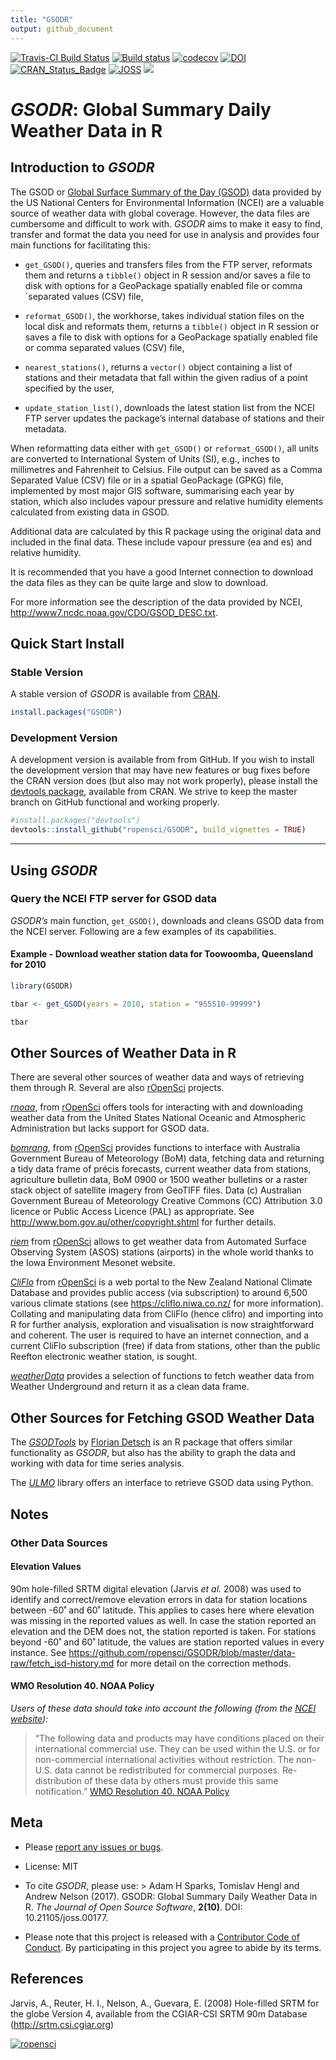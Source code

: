 ```yaml
---
title: "GSODR"
output: github_document
---
```


[![Travis-CI Build
Status](https://travis-ci.org/ropensci/GSODR.svg?branch=master)](https://travis-ci.org/ropensci/GSODR)
[![Build
status](https://ci.appveyor.com/api/projects/status/s09kh2nj59o35ob1/branch/master?svg=true)](https://ci.appveyor.com/project/ropensci/gsodr/branch/master)
[![codecov](https://codecov.io/gh/ropensci/GSODR/branch/master/graph/badge.svg)](https://codecov.io/gh/ropensci/GSODR)
[![DOI](https://zenodo.org/badge/DOI/10.5281/zenodo.439850.svg)](https://doi.org/10.5281/zenodo.439850)
[![CRAN_Status_Badge](http://www.r-pkg.org/badges/version/GSODR)](https://cran.r-project.org/package=GSODR)
[![JOSS](http://joss.theoj.org/papers/10.21105/joss.00177/status.svg)](http://joss.theoj.org/papers/14021f4e4931cdaab4ea41be27df2df6)
[![](https://badges.ropensci.org/79_status.svg)](https://github.com/ropensci/onboarding/issues/79)

# _GSODR_: Global Summary Daily Weather Data in R

## Introduction to _GSODR_

The GSOD or
[Global Surface Summary of the Day (GSOD)](https://data.noaa.gov/dataset/global-surface-summary-of-the-day-gsod)
data provided by the US National Centers for Environmental Information
(NCEI) are a valuable source of weather data with global coverage.
However, the data files are cumbersome and difficult to work with.
_GSODR_ aims to make it easy to find, transfer and format the data you
need for use in analysis and provides four main functions for
facilitating this:

- `get_GSOD()`, queries and transfers files from the FTP server,
    reformats them and returns a `tibble()` object in R session and/or
    saves a file to disk with options for a GeoPackage spatially enabled
    file or comma `separated values (CSV) file,

- `reformat_GSOD()`, the workhorse, takes individual station files on
    the local disk and reformats them, returns a `tibble()` object
    in R session or saves a file to disk with options for a GeoPackage
    spatially enabled file or comma separated values (CSV) file,

- `nearest_stations()`, returns a `vector()` object containing a list
    of stations and their metadata that fall within the given radius of
    a point specified by the user,

- `update_station_list()`, downloads the latest station list from the
    NCEI FTP server updates the package's internal database of stations
    and their metadata.

When reformatting data either with `get_GSOD()` or `reformat_GSOD()`,
all units are converted to International System of Units (SI), e.g.,
inches to millimetres and Fahrenheit to Celsius. File output can be
saved as a Comma Separated Value (CSV) file or in a spatial GeoPackage
(GPKG) file, implemented by most major GIS software, summarising each
year by station, which also includes vapour pressure and relative
humidity elements calculated from existing data in GSOD.

Additional data are calculated by this R package using the original data and
included in the final data. These include vapour pressure (ea and es) and
relative humidity.

It is recommended that you have a good Internet connection to download the data
files as they can be quite large and slow to download.

For more information see the description of the data provided by NCEI,
<http://www7.ncdc.noaa.gov/CDO/GSOD_DESC.txt>.

## Quick Start Install

### Stable Version

A stable version of _GSODR_ is available from
[CRAN](https://cran.r-project.org/package=GSODR).

```r
install.packages("GSODR")
```

### Development Version

A development version is available from from GitHub. If you wish to
install the development version that may have new features or bug fixes before the CRAN version does (but also may
not work properly), please install the
[devtools package](https://CRAN.R-project.org/package=devtools),
available from CRAN. We strive to keep the master branch on GitHub functional
and working properly.

```r
#install.packages("devtools")
devtools::install_github("ropensci/GSODR", build_vignettes = TRUE)
```

------------------------------------------------------------------------

## Using _GSODR_

### Query the NCEI FTP server for GSOD data

_GSODR's_ main function, `get_GSOD()`, downloads and cleans GSOD data
from the NCEI server. Following are a few examples of its capabilities.

#### Example - Download weather station data for Toowoomba, Queensland for 2010

```r
library(GSODR)

tbar <- get_GSOD(years = 2010, station = "955510-99999")

tbar
```

## Other Sources of Weather Data in R

There are several other sources of weather data and ways of retrieving
them through R. Several are also [rOpenSci](https://ropensci.org) projects.

[_rnoaa_](https://CRAN.R-project.org/package=rnoaa), from
[rOpenSci](https://ropensci.org) offers tools for interacting with and
downloading weather data from the United States National Oceanic and
Atmospheric Administration but lacks support for GSOD data.

[_bomrang_](https://CRAN.R-project.org/package=bomrang), from [rOpenSci](https://ropensci.org) provides functions to interface with Australia
Government Bureau of Meteorology (BoM) data, fetching data and returning a tidy
data frame of précis forecasts, current weather data from stations, agriculture
bulletin data, BoM 0900 or 1500 weather bulletins or a raster stack object of satellite imagery from GeoTIFF files. Data (c) Australian Government Bureau of
Meteorology Creative Commons (CC) Attribution 3.0 licence or Public Access
Licence (PAL) as appropriate. See <http://www.bom.gov.au/other/copyright.shtml>
for further details.

[_riem_](https://CRAN.R-project.org/package=riem) from [rOpenSci](https://ropensci.org) allows to get weather data from Automated
Surface Observing System (ASOS) stations (airports) in the whole world thanks to
the Iowa Environment Mesonet website.

[_CliFlo_](https://CRAN.R-project.org/package=clifro) from [rOpenSci](https://ropensci.org)
is a web portal to the New Zealand National Climate Database and provides public
access (via subscription) to around 6,500 various climate stations (see
<https://cliflo.niwa.co.nz/> for more information). Collating and manipulating
data from CliFlo (hence clifro) and importing into R for further analysis, exploration and visualisation is now straightforward and coherent. The user is
required to have an internet connection, and a current CliFlo subscription
(free) if data from stations, other than the public Reefton electronic weather
station, is sought.

[_weatherData_](https://CRAN.R-project.org/package=weatherData) provides a selection of functions to fetch weather data from Weather Underground and return it as a clean data frame. 

## Other Sources for Fetching GSOD Weather Data

The
[_GSODTools_](https://github.com/environmentalinformatics-marburg/GSODTools)
by [Florian Detsch](https://github.com/fdetsch) is an R package that
offers similar functionality as _GSODR_, but also has the ability to
graph the data and working with data for time series analysis.

The [_ULMO_](https://github.com/ulmo-dev/ulmo) library offers an
interface to retrieve GSOD data using Python.

## Notes

### Other Data Sources

#### Elevation Values

90m hole-filled SRTM digital elevation (Jarvis _et al._ 2008) was used
to identify and correct/remove elevation errors in data for station
locations between -60˚ and 60˚ latitude. This applies to cases here
where elevation was missing in the reported values as well. In case the
station reported an elevation and the DEM does not, the station reported
is taken. For stations beyond -60˚ and 60˚ latitude, the values are
station reported values in every instance. See
<https://github.com/ropensci/GSODR/blob/master/data-raw/fetch_isd-history.md>
for more detail on the correction methods.

#### WMO Resolution 40. NOAA Policy

_Users of these data should take into account the following (from the [NCEI website](http://www7.ncdc.noaa.gov/CDO/cdoselect.cmd?datasetabbv=GSOD&countryabbv=&georegionabbv=)):_

> "The following data and products may have conditions placed on their
> international commercial use. They can be used within the U.S. or for
> non-commercial international activities without restriction. The
> non-U.S. data cannot be redistributed for commercial purposes.
> Re-distribution of these data by others must provide this same
> notification."
> [WMO Resolution 40. NOAA Policy](https://public.wmo.int/en/our-mandate/what-we-do/data-exchange-and-technology-transfer)

## Meta

- Please [report any issues or bugs](https://github.com/ropensci/GSODR/issues).

- License: MIT

- To cite _GSODR_, please use:
  > Adam H Sparks, Tomislav Hengl and Andrew Nelson (2017). GSODR:
  Global Summary Daily Weather Data in R. _The Journal of Open Source
  Software_, **2(10)**. DOI: 10.21105/joss.00177.
  
- Please note that this project is released with a
  [Contributor Code of Conduct](CONDUCT.md). By participating in this project
  you agree to abide by its terms.

## References

Jarvis, A., Reuter, H. I., Nelson, A., Guevara, E. (2008) Hole-filled
SRTM for the globe Version 4, available from the CGIAR-CSI SRTM 90m
Database (<http://srtm.csi.cgiar.org>)

[![ropensci](https://ropensci.org/public_images/github_footer.png)](https://ropensci.org)
